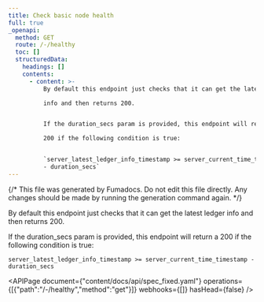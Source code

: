 ```yaml
---
title: Check basic node health
full: true
_openapi:
  method: GET
  route: /-/healthy
  toc: []
  structuredData:
    headings: []
    contents:
      - content: >-
          By default this endpoint just checks that it can get the latest ledger

          info and then returns 200.


          If the duration_secs param is provided, this endpoint will return a

          200 if the following condition is true:


          `server_latest_ledger_info_timestamp >= server_current_time_timestamp
          - duration_secs`
---
```


{/* This file was generated by Fumadocs. Do not edit this file directly. Any changes should be made by running the generation command again. */}

By default this endpoint just checks that it can get the latest ledger
info and then returns 200.

If the duration_secs param is provided, this endpoint will return a
200 if the following condition is true:

`server_latest_ledger_info_timestamp >= server_current_time_timestamp - duration_secs`

<APIPage document={"content/docs/api/spec_fixed.yaml"} operations={[{"path":"/-/healthy","method":"get"}]} webhooks={[]} hasHead={false} />